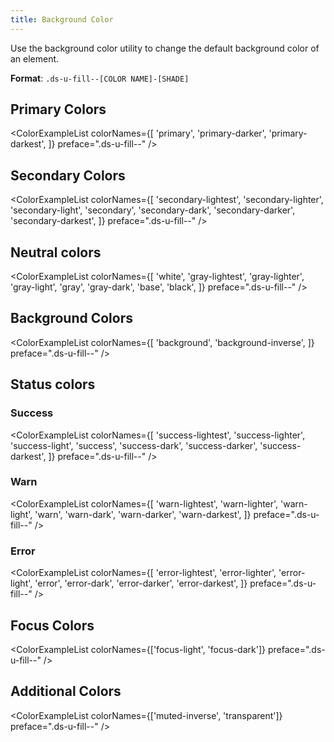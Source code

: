 ```yaml
---
title: Background Color
---
```



Use the background color utility to change the default background color of an element.

**Format**: `.ds-u-fill--[COLOR NAME]-[SHADE]`

## Primary Colors

<ColorExampleList
  colorNames={[
    'primary',
    'primary-darker',
    'primary-darkest',
  ]}
  preface=".ds-u-fill--"
/>

## Secondary Colors

<ColorExampleList
  colorNames={[
    'secondary-lightest',
    'secondary-lighter',
    'secondary-light',
    'secondary',
    'secondary-dark',
    'secondary-darker',
    'secondary-darkest',
  ]}
  preface=".ds-u-fill--"
/>

## Neutral colors

<ColorExampleList
  colorNames={[
    'white',
    'gray-lightest',
    'gray-lighter',
    'gray-light',
    'gray',
    'gray-dark',
    'base',
   'black',
  ]}
 preface=".ds-u-fill--"
/>

## Background Colors

<ColorExampleList
  colorNames={[
    'background',
    'background-inverse',
  ]}
  preface=".ds-u-fill--"
/>

## Status colors

### Success

<ColorExampleList
  colorNames={[
    'success-lightest',
    'success-lighter',
    'success-light',
    'success',
    'success-dark',
    'success-darker',
    'success-darkest',
  ]}
  preface=".ds-u-fill--"
/>

### Warn
<ColorExampleList
  colorNames={[
    'warn-lightest',
    'warn-lighter',
    'warn-light',
    'warn',
    'warn-dark',
    'warn-darker',
    'warn-darkest',
  ]}
  preface=".ds-u-fill--"
/>

### Error
<ColorExampleList
  colorNames={[
    'error-lightest',
    'error-lighter',
    'error-light',
    'error',
    'error-dark',
    'error-darker',
    'error-darkest',
  ]}
  preface=".ds-u-fill--"
/>

## Focus Colors

<ColorExampleList colorNames={['focus-light', 'focus-dark']} preface=".ds-u-fill--" />

## Additional Colors

<ColorExampleList colorNames={['muted-inverse', 'transparent']} preface=".ds-u-fill--" />
